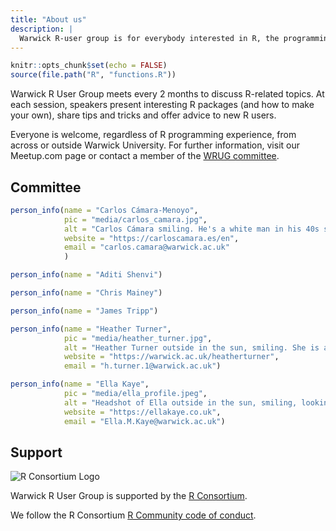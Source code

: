 ```yaml
---
title: "About us"
description: |
  Warwick R-user group is for everybody interested in R, the programming language for statistical computing, data science, visualisation and reproducible reporting.
---
```


```r
knitr::opts_chunk$set(echo = FALSE)
source(file.path("R", "functions.R"))
```

Warwick R User Group meets every 2 months to discuss R-related topics. At each session, speakers present interesting R packages (and how to make your own), share tips and tricks and offer advice to new R users.

Everyone is welcome, regardless of R programming experience, from across or outside Warwick University. For further information, visit our Meetup.com page or contact a member of the [WRUG committee](about#committee).

## Committee

::: {.people-gallery}

::: {#person1}
```r
person_info(name = "Carlos Cámara-Menoyo",
            pic = "media/carlos_camara.jpg",
            alt = "Carlos Cámara smiling. He's a white man in his 40s starting to lose his dark hair",
            website = "https://carloscamara.es/en",
            email = "carlos.camara@warwick.ac.uk"
            )
```
:::

::: {#person2}
```r
person_info(name = "Aditi Shenvi")
```
:::

::: {#person3}
```r
person_info(name = "Chris Mainey")
```
:::

::: {#person4}
```r
person_info(name = "James Tripp")
```
:::

::: {#person5}
```r
person_info(name = "Heather Turner",
            pic = "media/heather_turner.jpg",
            alt = "Heather Turner outside in the sun, smiling. She is a white woman in her 40s with dark straight hair tied back and wears glasses.",
            website = "https://warwick.ac.uk/heatherturner",
            email = "h.turner.1@warwick.ac.uk")
```
:::

::: {#person6}
```r
person_info(name = "Ella Kaye",
            pic = "media/ella_profile.jpeg",
            alt = "Headshot of Ella outside in the sun, smiling, looking slightly off-camera. She is a white woman in her 40s with short dark hair.",
            website = "https://ellakaye.co.uk",
            email = "Ella.M.Kaye@warwick.ac.uk")
```
:::

:::




## Support

<img src= "https://www.r-consortium.org/wp-content/uploads/sites/13/2016/09/RConsortium_Horizontal_Pantone.png" alt = "R Consortium Logo">

Warwick R User Group is supported by the [R Consortium](https://www.r-consortium.org/).

We follow the R Consortium [R Community code of conduct](https://wiki.r-consortium.org/view/R_Consortium_and_the_R_Community_Code_of_Conduct).